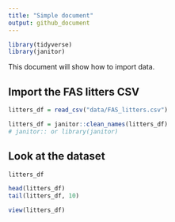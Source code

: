 ```yaml
---
title: "Simple document"
output: github_document
---
```


```r
library(tidyverse)
library(janitor)
```

This document will show how to import data.

## Import the FAS litters CSV

```r
litters_df = read_csv("data/FAS_litters.csv")

litters_df = janitor::clean_names(litters_df)
# janitor:: or library(janitor)
```

## Look at the dataset

```r
litters_df

head(litters_df)
tail(litters_df, 10)
```

```r
view(litters_df)
```










